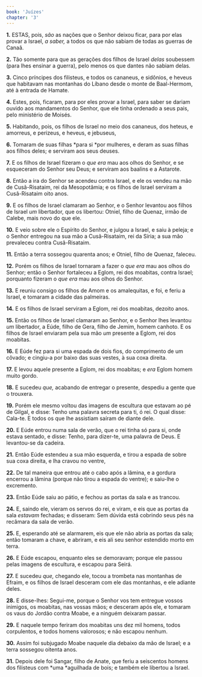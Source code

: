 ```yaml
---
book: 'Juízes'
chapter: '3'
---
```


**1.** ESTAS, pois, *são* as nações que o Senhor deixou ficar, para por elas provar a Israel, *a saber,* a todos os que não sabiam de todas as guerras de Canaã.

**2.** Tão somente para que as gerações dos filhos de Israel *delas* soubessem (para lhes ensinar a guerra), pelo menos os que dantes não sabiam delas.

**3.** Cinco príncipes dos filisteus, e todos os cananeus, e sidônios, e heveus que habitavam nas montanhas do Líbano desde o monte de Baal-Hermom, até à entrada de Hamate.

**4.** Estes, pois, ficaram, para por eles provar a Israel, para saber se dariam ouvido aos mandamentos do Senhor, que ele tinha ordenado a seus pais, pelo ministério de Moisés.

**5.** Habitando, pois, os filhos de Israel no meio dos cananeus, dos heteus, e amorreus, e perizeus, e heveus, e jebuseus,

**6.** Tomaram de suas filhas *para si *por mulheres, e deram as suas filhas aos filhos deles; e serviram aos seus deuses.

**7.** E os filhos de Israel fizeram o *que* *era* mau aos olhos do Senhor, e se esqueceram do Senhor seu Deus; e serviram aos baalins e a Astarote.

**8.** Então a ira do Senhor se acendeu contra Israel, e ele os vendeu na mão de Cusã-Risataim, rei da Mesopotâmia; e os filhos de Israel serviram a Cusã-Risataim oito anos.

**9.** E os filhos de Israel clamaram ao Senhor, e o Senhor levantou aos filhos de Israel *um* libertador, que os libertou: Otniel, filho de Quenaz, irmão de Calebe, mais novo do que ele.

**10.** E veio sobre ele o Espírito do Senhor, e julgou a Israel, e saiu à peleja; e o Senhor entregou na sua mão a Cusã-Risataim, rei da Síria; a sua mão prevaleceu contra Cusã-Risataim.

**11.** Então a terra sossegou quarenta anos; e Otniel, filho de Quenaz, faleceu.

**12.** Porém os filhos de Israel tornaram a fazer o *que era* mau aos olhos do Senhor; então o Senhor fortaleceu a Eglom, rei dos moabitas, contra Israel; porquanto fizeram o *que era* mau aos olhos do Senhor.

**13.** E reuniu consigo os filhos de Amom e os amalequitas, e foi, e feriu a Israel, e tomaram a cidade das palmeiras.

**14.** E os filhos de Israel serviram a Eglom, rei dos moabitas, dezoito anos.

**15.** Então os filhos de Israel clamaram ao Senhor, e o Senhor lhes levantou *um* libertador, a Eúde, filho de Gera, filho de Jemim, homem canhoto. E os filhos de Israel enviaram pela sua mão *um* presente a Eglom, rei dos moabitas.

**16.** E Eúde fez para si uma espada de dois fios, do comprimento de um côvado; e cingiu-a por baixo das suas vestes, à sua coxa direita.

**17.** E levou aquele presente a Eglom, rei dos moabitas; e *era* Eglom homem muito gordo.

**18.** E sucedeu *que,* acabando de entregar o presente, despediu a gente que o trouxera.

**19.** Porém ele mesmo voltou das imagens de escultura que estavam ao pé de Gilgal, e disse: Tenho uma palavra secreta para ti, ó rei. O qual disse: Cala-te. E todos os que lhe assistiam saíram de diante dele.

**20.** E Eúde entrou numa sala de verão, que o rei tinha só para si, onde estava sentado, e disse: Tenho, para dizer-te, uma palavra de Deus. E levantou-se da cadeira.

**21.** Então Eúde estendeu a sua mão esquerda, e tirou a espada de sobre sua coxa direita, e lha cravou no ventre,

**22.** De tal maneira que entrou até o cabo após a lâmina, e a gordura encerrou a lâmina (porque não tirou a espada do ventre); e saiu-lhe o excremento.

**23.** Então Eúde saiu ao pátio, e fechou as portas da sala e as trancou.

**24.** E, saindo ele, vieram os servos do rei, e viram, e eis que as portas da sala *estavam* fechadas; e disseram: Sem dúvida está cobrindo seus pés na recâmara da sala de verão.

**25.** E, esperando até se alarmarem, eis que ele não abria as portas da sala; então tomaram a chave, e abriram, e eis ali seu senhor estendido morto em terra.

**26.** E Eúde escapou, enquanto eles se demoravam; porque ele passou pelas imagens de escultura, e escapou para Seirá.

**27.** E sucedeu *que,* chegando ele, tocou a trombeta nas montanhas de Efraim, e os filhos de Israel desceram com ele das montanhas, e ele adiante deles.

**28.** E disse-lhes: Segui-me, porque o Senhor vos tem entregue vossos inimigos, os moabitas, nas vossas mãos; e desceram após ele, e tomaram os vaus do Jordão contra Moabe, e a ninguém deixaram passar.

**29.** E naquele tempo feriram dos moabitas uns dez mil homens, todos corpulentos, e todos homens valorosos; e não escapou nenhum.

**30.** Assim foi subjugado Moabe naquele dia debaixo da mão de Israel; e a terra sossegou oitenta anos.

**31.** Depois dele foi Sangar, filho de Anate, que feriu a seiscentos homens dos filisteus com *uma *aguilhada de bois; e também ele libertou a Israel.